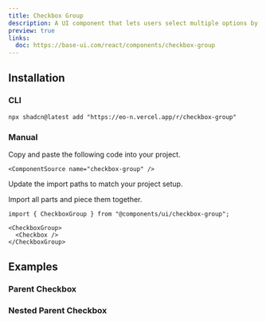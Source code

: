 ```yaml
---
title: Checkbox Group
description: A UI component that lets users select multiple options by toggling individual checkboxes.
preview: true
links:
  doc: https://base-ui.com/react/components/checkbox-group
---
```


<ComponentTabs name="checkbox-group-demo" />

## Installation

### CLI

```package-install
npx shadcn@latest add "https://eo-n.vercel.app/r/checkbox-group"
```

### Manual

<Steps>

  <Step>
    Copy and paste the following code into your project.

    <ComponentSource name="checkbox-group" />

  </Step>
  
  <Step>Update the import paths to match your project setup.</Step>

</Steps>

Import all parts and piece them together.

```tsx
import { CheckboxGroup } from "@components/ui/checkbox-group";
```

```tsx
<CheckboxGroup>
  <Checkbox />
</CheckboxGroup>
```

## Examples

### Parent Checkbox

<ComponentTabs name="checkbox-group-parent" />

### Nested Parent Checkbox

<ComponentTabs name="checkbox-group-nested-parent" />

